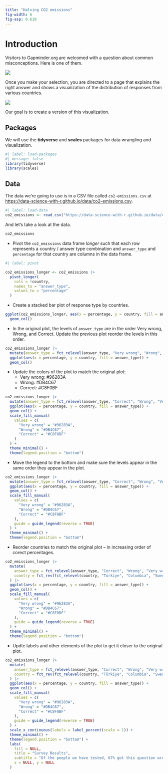 ```yaml
---
title: "Halving CO2 emissions"
fig-width: 6
fig-asp: 0.618
---
```


# Introduction

Visitors to Gapminder.org are welcomed with a question about common misconceptions. Here is one of them.

![](images/gapminder-co2-questions.png)

Once you make your selection, you are directed to a page that explains the right answer and shows a visualization of the distribution of responses from various countries. 

![](images/gapminder-co2-answers.png)

Our goal is to create a version of this visualization.

## Packages

We will use the **tidyverse** and **scales** packages for data wrangling and visualization.

```r
#| label: load-packages
#| message: false
library(tidyverse)
library(scales)
```

## Data

The data we're going to use is in a CSV file called `co2-emissions.csv` at <https://data-science-with-r.github.io/data/co2-emissions.csv>.

```r
#| label: load-data
co2_emissions <- read_csv("https://data-science-with-r.github.io/data/co2-emissions.csv")
```

And let's take a look at the data.

```r
co2_emissions
```

-   Pivot the `co2_emissions` data frame *longer* such that each row represents a country / answer type combination and `answer_type` and `percentage` for that country are columns in the data frame.

```r
#| label: pivot

co2_emissions_longer <- co2_emissions |>
  pivot_longer(
    cols = !country,
    names_to = "answer_type",
    values_to = "percentage"
  )
```

-   Create a stacked bar plot of response type by countries.

```r
ggplot(co2_emissions_longer, aes(x = percentage, y = country, fill = answer_type)) +
  geom_col()
```

-   In the original plot, the levels of `answer_type` are in the order Very wrong, Wrong, and Correct. Update the previous plot reorder the levels in this order.

```r
co2_emissions_longer |>
  mutate(answer_type = fct_relevel(answer_type, "Very wrong", "Wrong", "Correct")) |>
  ggplot(aes(x = percentage, y = country, fill = answer_type)) +
  geom_col()
```

-   Update the colors of the plot to match the original plot:
    - Very wrong: #96283A
    - Wrong: #DB4C67
    - Correct: #C8F0BF

```r
co2_emissions_longer |>
  mutate(answer_type = fct_relevel(answer_type, "Correct", "Wrong", "Very wrong")) |>
  ggplot(aes(x = percentage, y = country, fill = answer_type)) +
  geom_col() +
  scale_fill_manual(
    values = c(
      "Very wrong" = "#96283A",
      "Wrong" = "#DB4C67",
      "Correct" = "#C8F0BF"   
    )
  ) +
  theme_minimal() +
  theme(legend.position = "bottom")
```

- Move the legend to the bottom and make sure the levels appear in the same order they appear in the plot.

```r
co2_emissions_longer |>
  mutate(answer_type = fct_relevel(answer_type, "Correct", "Wrong", "Very wrong")) |>
  ggplot(aes(x = percentage, y = country, fill = answer_type)) +
  geom_col() +
  scale_fill_manual(
    values = c(
      "Very wrong" = "#96283A",
      "Wrong" = "#DB4C67",
      "Correct" = "#C8F0BF"   
    ),
    guide = guide_legend(reverse = TRUE)
  ) +
  theme_minimal() +
  theme(legend.position = "bottom")
```

-   Reorder countries to match the original plot -- in increasing order of corect percentages.

```r
co2_emissions_longer |>
  mutate(
    answer_type = fct_relevel(answer_type, "Correct", "Wrong", "Very wrong"),
    country = fct_rev(fct_relevel(country, "Türkiye", "Columbia", "Sweden", "Germany", "United Kingdom", "United States", "Kenya", "Pakistan"))
  ) |>
  ggplot(aes(x = percentage, y = country, fill = answer_type)) +
  geom_col() +
  scale_fill_manual(
    values = c(
      "Very wrong" = "#96283A",
      "Wrong" = "#DB4C67",
      "Correct" = "#C8F0BF"   
    ),
    guide = guide_legend(reverse = TRUE)
  ) +
  theme_minimal() +
  theme(legend.position = "bottom")
```

-   Updte labels and other elements of the plot to get it closer to the original plot.

```r
co2_emissions_longer |>
  mutate(
    answer_type = fct_relevel(answer_type, "Correct", "Wrong", "Very wrong"),
    country = fct_rev(fct_relevel(country, "Türkiye", "Columbia", "Sweden", "Germany", "United Kingdom", "United States", "Kenya", "Pakistan"))
  ) |>
  ggplot(aes(x = percentage, y = country, fill = answer_type)) +
  geom_col() +
  scale_fill_manual(
    values = c(
      "Very wrong" = "#96283A",
      "Wrong" = "#DB4C67",
      "Correct" = "#C8F0BF"   
    ),
    guide = guide_legend(reverse = TRUE)
  ) +
  scale_x_continuous(labels = label_percent(scale = 1)) +
  theme_minimal() +
  theme(legend.position = "bottom") +
  labs(
    fill = NULL,
    title = "Survey Results",
    subtitle = "Of the people we have tested, 67% got this question wrong.",
    x = NULL, y = NULL
  )
```

